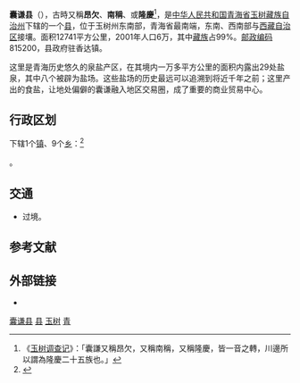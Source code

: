 {{Infobox China County
|map = Location of Nangqên within Qinghai (China).png
|mapsize = 280
|map_caption = 囊謙縣（紅色）在青海省的位置
|Belong = [[青海省|青海省]][[玉树藏族自治州|玉树藏族自治州]]
}}

'''囊谦县'''（{{bo|z=ནང་ཆེན་རྫོང|w=nang chen rdzong|p=Nangqên Zong}}），古時又稱'''昂欠'''、'''南稱'''、或'''隆慶'''<REF>《[[玉树调查记|玉树调查记]]》：「囊謙又稱昂欠，又稱南稱，又稱隆慶，皆一音之轉，川邊所以謂為隆慶二十五族也。」</ref>，是[[中华人民共和国|中华人民共和国]][[青海省|青海省]][[玉树藏族自治州|玉树藏族自治州]]下辖的一个[[县|县]]，位于玉树州东南部，青海省最南端，东南、西南部与[[西藏自治区|西藏自治区]]接壤。面积12741平方公里，2001年人口6万，其中[[藏族|藏族]]占99%。[[邮政编码|邮政编码]]815200，县政府驻香达镇。

这里是青海历史悠久的泉盐产区，在其境内一万多平方公里的面积内露出29处盐泉，其中八个被辟为盐场。这些盐场的历史最远可以追溯到将近千年之前；这里产出的食盐，让地处偏僻的囊谦融入地区交易圈，成了重要的商业贸易中心。

== 行政区划 ==
{{PAGENAMEBASE}}下辖1个[[行政建制镇|镇]]、9个[[乡级行政区|乡]]：<ref>{{PRC admin/ref sgc|63/27/25/000/000}}</ref>

{{PRC admin/children|63/27/25/000/000}}。

== 交通 ==
* {{中国国道名|214}}过境。

== 参考文献 ==
{{reflist}}

== 外部链接 ==
* {{Official website|http://www.nangqian.gov.cn/|name=囊谦县人民政府}}

{{青海省玉树藏族自治州囊谦县行政区划}}
{{玉树藏族自治州行政区划}}
{{青海行政区划}}
{{国家级贫困县|前}}

[[Category:囊谦县|]]
[[Category:玉树州县市|县]]
[[Category:青海省县份|玉树]]
[[Category:原国家级贫困县|青]]